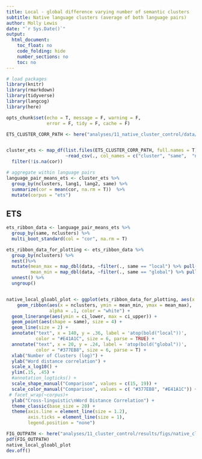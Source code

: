 ```yaml
---
title: Local - global difference varying number of semantic clusters
subtitle: Native language clusters (average of both language pairs)
author: Molly Lewis 
date: "`r Sys.Date()`"
output:  
  html_document:
    toc_float: no
    code_folding: hide 
    number_sections: no
    toc: no
---
```


```r

# load packages
library(knitr)
library(rmarkdown)
library(tidyverse)
library(langcog)
library(here)

opts_chunk$set(echo = T, message = F, warning = F, 
               error = F, tidy = F, cache = F)

```


```r
ETS_CLUSTER_CORR_PATH <- here("analyses/11_native_cluster_control/data/mean_cluster_corrs_native/")


cluster_ets <- map_df(list.files(ETS_CLUSTER_CORR_PATH, full.names = T), 
                      ~read_csv(., col_names = c("cluster", "same",  "nclusters", "cor", "lang1", "lang2"))) %>%
  filter(!is.na(cor))

# aggregate within language pairs
language_pair_means_ets <- cluster_ets %>%
  group_by(nclusters, lang1, lang2, same) %>% 
  summarize(cor = mean(cor, na.rm = T))  %>% 
  mutate(corpus = "ets")
```




## ETS
```r
ets_ribbon_data <- language_pair_means_ets %>%
  group_by(same, nclusters) %>%
  multi_boot_standard(col = "cor", na.rm = T)  

ets_ribbon_data_for_plotting <- ets_ribbon_data %>%
  group_by(nclusters) %>%
  nest()%>%
  mutate(mean_max = map_dbl(data, ~filter(., same == "local") %>% pull(mean)),
         mean_min = map_dbl(data, ~filter(., same == "global") %>% pull(mean))) %>%
  unnest() %>%
  ungroup()


native_local_gloabl_plot <- ggplot(ets_ribbon_data_for_plotting, aes(x = nclusters, y = mean, color = same)) +
    geom_ribbon(aes(x = nclusters, ymin = mean_min, ymax = mean_max), 
                alpha = .1, color = "white") +
  geom_linerange(aes(ymin = ci_lower, max = ci_upper)) +
  geom_point(aes(shape = same), size = 4) +
  geom_line(size = 2) +
  annotate("text", x = 140, y = .36, label = 'atop(bold("local"))',
           color = "#E41A1C", size = 6, parse = TRUE) +
  annotate("text", x = 20, y = .24, label = 'atop(bold("global"))', 
           color = "#377EB8", size = 6, parse = T) +
  xlab("Number of Clusters (log)") +
  ylab("Word distance correlation") +
  scale_x_log10() +
  ylim(.15, .45) +
  #annotation_logticks() +
  scale_shape_manual("Comparison", values = c(15, 19)) +
  scale_color_manual("Comparison", values = c( "#377EB8", "#E41A1C")) +
 # facet_wrap(~corpus)+
  ylab("Cross-linguistic\nWord Distance Correlation") +
  theme_classic(base_size = 20) +
  theme(axis.line = element_line(size = 1.2),
        axis.ticks = element_line(size = 1),
        legend.position = "none")

FIG_OUTPATH <- here("analyses/11_cluster_control/results/figs/native_clustering_local_global.pdf")
pdf(FIG_OUTPATH)
native_local_gloabl_plot
dev.off()

```
